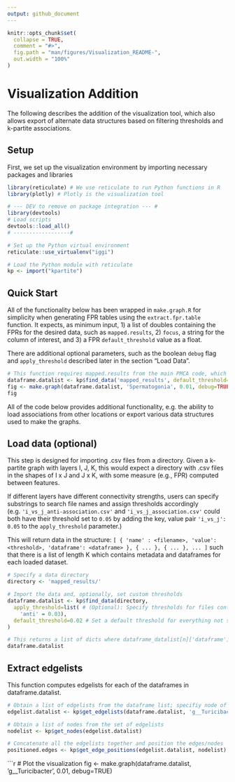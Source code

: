 ```yaml
---
output: github_document
---
```


<!-- Visualization_README.md is generated from Visualization_README.Rmd. Please edit that file -->

```r
knitr::opts_chunk$set(
  collapse = TRUE,
  comment = "#>",
  fig.path = "man/figures/Visualization_README-",
  out.width = "100%"
)
```

# Visualization Addition

The following describes the addition of the visualization tool, which also allows export of alternate data structures based on filtering thresholds and k-partite associations.

## Setup

First, we set up the visualization environment by importing necessary packages and libraries

```r
library(reticulate) # We use reticulate to run Python functions in R
library(plotly) # Plotly is the visualization tool

# --- DEV to remove on package integration --- #
library(devtools)
# Load scripts
devtools::load_all()
# ------------------#

# Set up the Python virtual environment
reticulate::use_virtualenv("iggi")

# Load the Python module with reticulate
kp <- import("kpartite")
```

## Quick Start

All of the functionality below has been wrapped in `make.graph.R` for simplicity when generating FPR tables using the `extract.fpr.table` function. It expects, as minimum input, 1) a list of doubles containing the FPRs for the desired data, such as `mapped.results`, 2) `focus`, a string for the column of interest, and 3) a FPR `default_threshold` value as a float. 

There are additional optional parameters, such as the boolean `debug` flag and `apply_threshold` described later in the section "Load Data".

```r
# This function requires mapped.results from the main PMCA code, which we import:
dataframe.datalist <- kp$find_data('mapped_results', default_threshold=0.01) 
fig <- make.graph(dataframe.datalist, 'Spermatogonia', 0.01, debug=TRUE) # These are the minimum required parameters
fig
```

All of the code below provides additional functionality, e.g. the ability to load associations from other locations or export various data structures used to make the graphs.

## Load data (optional)

This step is designed for importing .csv files from a directory. Given a k-partite graph with layers I, J, K, this would expect a directory with .csv files in the shapes of I x J and J x K, with some measure (e.g., FPR) computed between features.

If different layers have different connectivity strengths, users can specify substrings to search file names and assign thresholds accordingly (e.g. `'i_vs_j_anti-association.csv'` and `'i_vs_j_association.csv'` could both have their threshold set to `0.05` by adding the key, value pair `'i_vs_j': 0.05` to the `apply_threshold` parameter.)

This will return data in the structure:
`[ { 'name' : <filename>, 'value': <threshold>, 'dataframe': <dataframe> }, { ... }, { ... }, ... ]`
such that there is a list of length K which contains metadata and dataframes for each loaded dataset.

```r
# Specify a data directory
directory <- 'mapped_results/'

# Import the data and, optionally, set custom thresholds
dataframe.datalist <- kp$find_data(directory,
  apply_threshold=list( # (Optional): Specify thresholds for files containing certain substrings
    'anti' = 0.03),
  default_threshold=0.02 # Set a default threshold for everything not specified
) 

# This returns a list of dicts where dataframe_datalist[n]['dataframe'] are the n dataframes
dataframe.datalist
```

## Extract edgelists

This function computes edgelists for each of the dataframes in dataframe.datalist. 

```r
# Obtain a list of edgelists from the dataframe list; specifiy node of interest
edgelist.datalist <- kp$get_edgelists(dataframe.datalist, 'g__Turicibacter')
```

```r
# Obtain a list of nodes from the set of edgelists
nodelist <- kp$get_nodes(edgelist.datalist)
```

```r
# Concatenate all the edgelists together and position the edges/nodes
positioned.edges <- kp$get_edge_positions(edgelist.datalist, nodelist)
```

```r
# Plot the visualization
fig <- make.graph(dataframe.datalist, 'g__Turicibacter', 0.01, debug=TRUE)